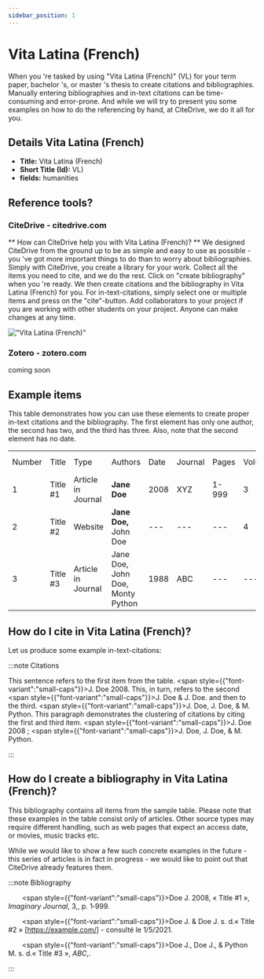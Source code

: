 ```yaml
---
sidebar_position: 1
---
```


# Vita Latina (French)

When you 're tasked by using "Vita Latina (French)" (VL) for your term paper, bachelor 's, or master 's thesis to create citations and bibliographies.
Manually entering bibliographies and in-text citations can be time-consuming and error-prone. And while we will try to present you some examples on how to do the referencing by hand, at CiteDrive, we do it all for you.

## Details  Vita Latina (French)
* **Title:** Vita Latina (French)
* **Short Title (Id):** VL)
* **fields:** humanities

## Reference tools?
### CiteDrive - citedrive.com
** How can CiteDrive help you with Vita Latina (French)? **
We designed CiteDrive from the ground up to be as simple and easy to use as possible - you 've got more important things to do than to worry about bibliographies. Simply with CiteDrive, you create a library for your work. Collect all the items you need to cite, and we do the rest. Click on "create bibliography" when you 're ready. We then create citations and the bibliography in Vita Latina (French) for you. For in-text-citations, simply select one or multiple items and press on the "cite"-button. Add collaborators to your project if you are working with other students on your project. Anyone can make changes at any time.


!["Vita Latina (French)"](images/vita-latina-french.svg "Choose Vita Latina (French) in the CiteDrive App")

### Zotero - zotero.com

coming soon

## Example items

This table demonstrates how you can use these elements to create proper in-text citations and the bibliography. The first element has only one author, the second has two, and the third has three. Also, note that the second element has no date.


<table>
  <tr>
   <td>Number
   </td>
   <td>Title
   </td>
   <td>Type
   </td>
   <td>Authors
   </td>
   <td>Date
   </td>
   <td>Journal
   </td>
   <td>Pages
   </td>
   <td>Volume
   </td>
   <td>Issue
   </td>
   <td>Access Date
   </td>
  </tr>
  <tr>
   <td>1
   </td>
   <td>Title #1
   </td>
   <td>Article in Journal
   </td>
   <td><strong>Jane Doe</strong>
   </td>
   <td>2008
   </td>
   <td>XYZ
   </td>
   <td>1-999
   </td>
   <td>3
   </td>
   <td>2
   </td>
   <td>--
   </td>
  </tr>
  <tr>
   <td>
2
   </td>
   <td>Title #2
   </td>
   <td>Website
   </td>
   <td><strong>Jane Doe, </strong>John Doe
   </td>
   <td>---
   </td>
   <td>---
   </td>
   <td>---
   </td>
   <td>4
   </td>
   <td>---
   </td>
   <td>2020-05-01
   </td>
  </tr>
  <tr>
   <td>3
   </td>
   <td>Title #3
   </td>
   <td>Article in Journal
   </td>
   <td>Jane Doe, John Doe, Monty Python
   </td>
   <td>1988
   </td>
   <td>ABC
   </td>
   <td>---
   </td>
   <td>---
   </td>
   <td>16
   </td>
   <td>---
   </td>
  </tr>
</table>



## How do I cite in  Vita Latina (French)?

Let us produce some example in-text-citations:

:::note Citations


This sentence refers to the first item from the table. <span style={{"font-variant":"small-caps"}}>J. Doe</span> 2008. This, in turn, refers to the second <span style={{"font-variant":"small-caps"}}>J. Doe &amp; J. Doe</span>.
and then to the third.  <span style={{"font-variant":"small-caps"}}>J. Doe, J. Doe, &amp; M. Python</span>.
This paragraph demonstrates the clustering of citations by citing the first and third item. <span style={{"font-variant":"small-caps"}}>J. Doe</span> 2008 ; <span style={{"font-variant":"small-caps"}}>J. Doe, J. Doe, &amp; M. Python</span>.

:::

## How do I create a bibliography in Vita Latina (French)?

This bibliography contains all items from the sample table. Please note that these examples in the table consist only of articles. Other source types may require different handling, such as web pages that expect an access date, or movies, music tracks etc.

While we would like to show a few such concrete examples in the future - this series of articles is in fact in progress - we would like to point out that CiteDrive already features them.

:::note Bibliography

  <span style={{"font-variant":"small-caps"}}>Doe J.</span> 2008, « Title #1 », <i>Imaginary Journal</i>, 3,, p. 1‑999.

  <span style={{"font-variant":"small-caps"}}>Doe J. &amp; Doe J.</span> s. d.« Title #2 » [<u>https://example.com/</u>] -  consulté le 1/5/2021.

  <span style={{"font-variant":"small-caps"}}>Doe J., Doe J., &amp; Python M.</span> s. d.« Title #3 », <i>ABC</i>,.



:::


        